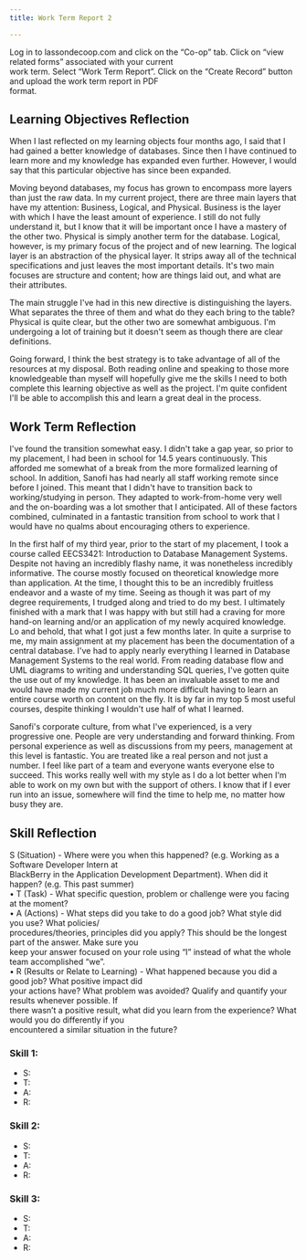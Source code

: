 ```yaml
---
title: Work Term Report 2

---
```

Log in to lassondecoop.com and click on the “Co-op” tab. Click on “view related forms” associated with your current  
work term. Select “Work Term Report”. Click on the “Create Record” button and upload the work term report in PDF  
format.

## Learning Objectives Reflection

When I last reflected on my learning objects four months ago, I said that I had gained a better knowledge of databases. Since then I have continued to learn more and my knowledge has expanded even further. However, I would say that this particular objective has since been expanded.

Moving beyond databases, my focus has grown to encompass more layers than just the raw data. In my current project, there are three main layers that have my attention: Business, Logical, and Physical. Business is the layer with which I have the least amount of experience. I still do not fully understand it, but I know that it will be important once I have a mastery of the other two. Physical is simply another term for the database. Logical, however, is my primary focus of the project and of new learning. The logical layer is an abstraction of the physical layer. It strips away all of the technical specifications and just leaves the most important details. It's two main focuses are structure and content; how are things laid out, and what are their attributes. 

The main struggle I've had in this new directive is distinguishing the layers. What separates the three of them and what do they each bring to the table? Physical is quite clear, but the other two are somewhat ambiguous. I'm undergoing a lot of training but it doesn't seem as though there are clear definitions. 

Going forward, I think the best strategy is to take advantage of all of the resources at my disposal. Both reading online and speaking to those more knowledgeable than myself will hopefully give me the skills I need to both complete this learning objective as well as the project. I'm quite confident I'll be able to accomplish this and learn a great deal in the process.

<div style="page-break-after: always;"></div>

## Work Term Reflection

I've found the transition somewhat easy. I didn't take a gap year, so prior to my placement, I had been in school for 14.5 years continuously. This afforded me somewhat of a break from the more formalized learning of school. In addition, Sanofi has had nearly all staff working remote since before I joined. This meant that I didn't have to transition back to working/studying in person. They adapted to work-from-home very well and the on-boarding was a lot smother that I anticipated. All of these factors combined, culminated in a fantastic transition from school to work that I would have no qualms about encouraging others to experience.

In the first half of my third year, prior to the start of my placement, I took a course called EECS3421: Introduction to Database Management Systems. Despite not having an incredibly flashy name, it was nonetheless incredibly informative. The course mostly focused on theoretical knowledge more than application. At the time, I thought this to be an incredibly fruitless endeavor and a waste of my time. Seeing as though it was part of my degree requirements, I trudged along and tried to do my best. I ultimately finished with a mark that I was happy with but still had a craving for more hand-on learning and/or an application of my newly acquired knowledge. Lo and behold, that what I got just a few months later. In quite a surprise to me, my main assignment at my placement has been the documentation of a central database. I've had to apply nearly everything I learned in Database Management Systems to the real world. From reading database flow and UML diagrams to writing and understanding SQL queries, I've gotten quite the use out of my knowledge. It has been an invaluable asset to me and would have made my current job much more difficult having to learn an entire course worth on content on the fly. It is by far in my top 5 most useful courses, despite thinking I wouldn't use half of what I learned.

Sanofi's corporate culture, from what I've experienced, is a very progressive one. People are very understanding and forward thinking. From personal experience as well as discussions from my peers, management at this level is fantastic. You are treated like a real person and not just a number. I feel like part of a team and everyone wants everyone else to succeed. This works really well with my style as I do a lot better when I'm able to work on my own but with the support of others. I know that if I ever run into an issue, somewhere will find the time to help me, no matter how busy they are.

<div style="page-break-after: always;"></div>

## Skill Reflection

S (Situation) - Where were you when this happened? (e.g. Working as a Software Developer Intern at  
BlackBerry in the Application Development Department). When did it happen? (e.g. This past summer)  
• T (Task) - What specific question, problem or challenge were you facing at the moment?  
• A (Actions) - What steps did you take to do a good job? What style did you use? What policies/  
procedures/theories, principles did you apply? This should be the longest part of the answer. Make sure you  
keep your answer focused on your role using “I” instead of what the whole team accomplished “we”.  
• R (Results or Relate to Learning) - What happened because you did a good job? What positive impact did  
your actions have? What problem was avoided? Qualify and quantify your results whenever possible. If  
there wasn’t a positive result, what did you learn from the experience? What would you do differently if you  
encountered a similar situation in the future?

### Skill 1:

* S:
* T:
* A:
* R:

### Skill 2:

* S:
* T:
* A:
* R:

### Skill 3:

* S:
* T:
* A:
* R:

<!-- excl. class name. subtitle: <br/><br/>Co-Op Student: QC Data Logistics and Support<br />Sanofi Pasteur<br />Work Terms To Be Completed: 3<br />Term 2 of 3-->

<!-- Download Button Below -->


<Download />